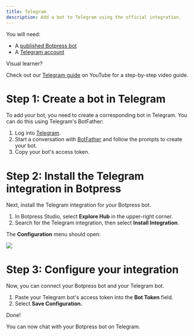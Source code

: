 ```yaml
---
title: Telegram
description: Add a bot to Telegram using the official integration.
---
```



<Info>
You will need:

* A [published Botpress bot](https://botpress.com/docs/botpress-quickstart)
* A [Telegram account](https://web.telegram.org/a/)
</Info>

<Tip>
Visual learner?

Check out our [Telegram guide](https://www.youtube.com/watch?v=w0-UGm4mu74) on YouTube for a step-by-step video guide.
</Tip>

# Step 1: Create a bot in Telegram

To add your bot, you need to create a corresponding bot in Telegram. You can do this using Telegram's BotFather:

1. Log into [Telegram](https://web.telegram.org/a/).
2. Start a conversation with [BotFather](https://telegram.me/BotFather) and follow the prompts to create your bot.
3. Copy your bot's access token.

# Step 2: Install the Telegram integration in Botpress

Next, install the Telegram integration for your Botpress bot.

1. In Botpress Studio, select **Explore Hub** in the upper-right corner.
2. Search for the Telegram integration, then select **Install Integration**.

The **Configuration** menu should open:

<img src="./telegram-configuration.png" />

# Step 3: Configure your integration

Now, you can connect your Botpress bot and your Telegram bot.

1. Paste your Telegram bot's access token into the **Bot Token** field.
2. Select **Save Configuration.**

<Check>
Done!

You can now chat with your Botpress bot on Telegram.
</Check>
